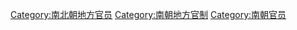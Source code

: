 [[Category:南北朝地方官员|Category:南北朝地方官员]]
[[Category:南朝地方官制|Category:南朝地方官制]]
[[Category:南朝官员|Category:南朝官员]]